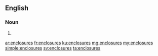 ==English==

===Noun===
{{head|en|plural}}

# {{plural of|enclosure|lang=en|nocat=1}}

[[ar:enclosures]]
[[fr:enclosures]]
[[ku:enclosures]]
[[mg:enclosures]]
[[my:enclosures]]
[[simple:enclosures]]
[[sv:enclosures]]
[[ta:enclosures]]